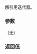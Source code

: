 {{cpp/memory/raw_storage_iterator/title|operator*}}
{{cpp/memory/raw_storage_iterator/navbar}}
{{dcl begin}}
{{dcl |
raw_storage_iterator&amp; operator*();
}}
{{dcl end}}

解引用迭代器。

===参数===
（无）

===返回值===
{{c|*this}}

{{langlinks|en|es|ja|ru}}